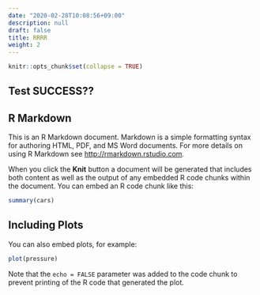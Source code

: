 ```yaml
---
date: "2020-02-28T10:08:56+09:00"
description: null
draft: false
title: RRRR
weight: 2
---
```


```r
knitr::opts_chunk$set(collapse = TRUE)
```

## Test SUCCESS??

## R Markdown

This is an R Markdown document. Markdown is a simple formatting syntax for authoring HTML, PDF, and MS Word documents. For more details on using R Markdown see <http://rmarkdown.rstudio.com>.

When you click the **Knit** button a document will be generated that includes both content as well as the output of any embedded R code chunks within the document. You can embed an R code chunk like this:

```r
summary(cars)
```

## Including Plots

You can also embed plots, for example:

```r
plot(pressure)
```

Note that the `echo = FALSE` parameter was added to the code chunk to prevent printing of the R code that generated the plot.


